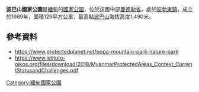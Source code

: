 {{No footnotes|time=2021-04-09T02:56:14+00:00}}
{{coord|20|55|N|95|15|E|format=dms|display=title}}

'''波巴山國家公園'''是[[緬甸|緬甸]]的[[國家公園|國家公園]]，位於該國中部[[曼德勒省|曼德勒省]]，處於[[皎勃東鎮|皎勃東鎮]]，成立於1989年，面積129平方公里，最高點[[波巴山|波巴山]]海拔高度1,490米。

==參考資料==
* https://www.protectedplanet.net/popa-mountain-park-nature-park {{Wayback|url=https://www.protectedplanet.net/popa-mountain-park-nature-park |date=20191207160123 }}
* https://www.istituto-oikos.org/files/download/2018/MyanmarProtectedAreas_Context_CurrentStatusandChallenges.pdf {{Wayback|url=https://www.istituto-oikos.org/files/download/2018/MyanmarProtectedAreas_Context_CurrentStatusandChallenges.pdf |date=20191203113836 }}

{{Myanmar-geo-stub}}
[[Category:緬甸國家公園|Category:緬甸國家公園]]